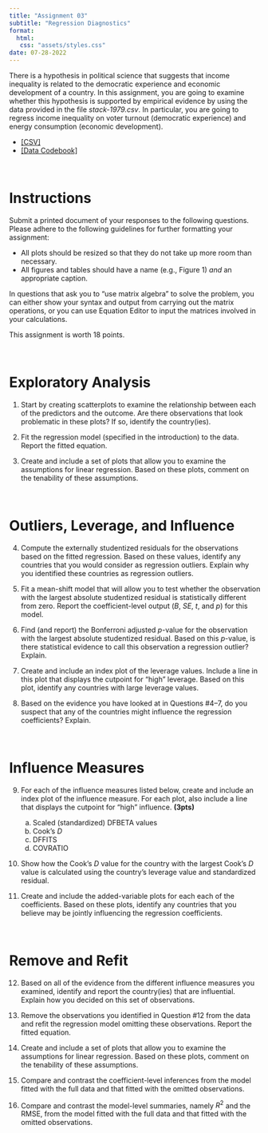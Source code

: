 ```yaml
---
title: "Assignment 03"
subtitle: "Regression Diagnostics"
format:
  html:
   css: "assets/styles.css"
date: 07-28-2022
---
```


There is a hypothesis in political science that suggests that income inequality is related to the democratic experience and economic development of a country. In this assignment, you are going to examine whether this hypothesis is supported by empirical evidence by using the data provided in the file *stack-1979.csv*. In particular, you are going to regress income inequality on voter turnout (democratic experience) and energy consumption (economic development). 


- [[CSV]](https://raw.githubusercontent.com/zief0002/pensive-giraffe/main/data/stack-1979.csv)
- [[Data Codebook]](../codebooks/stack-1979.html)


<br />


# Instructions

Submit a printed document of your responses to the following questions. Please adhere to the following guidelines for further formatting your assignment:

- All plots should be resized so that they do not take up more room than necessary. 
- All figures and tables should have a name (e.g., Figure 1) *and* an appropriate caption.

In questions that ask you to "use matrix algebra" to solve the problem, you can either show your syntax and output from carrying out the matrix operations, or you can use Equation Editor to input the matrices involved in your calculations.

This assignment is worth 18 points.

<br />


# Exploratory Analysis

1. Start by creating scatterplots to examine the relationship between each of the predictors and the outcome. Are there observations that look problematic in these plots? If so, identify the country(ies).

2. Fit the regression model (specified in the introduction) to the data. Report the fitted equation.

3. Create and include a set of plots that allow you to examine the assumptions for linear regression. Based on these plots, comment on the tenability of these assumptions.

<br />


# Outliers, Leverage, and Influence

4. Compute the externally studentized residuals for the observations based on the fitted regression. Based on these values, identify any countries that you would consider as regression outliers. Explain why you identified these countries as regression outliers.

5. Fit a mean-shift model that will allow you to test whether the observation with the largest absolute studentized residual is statistically different from zero. Report the coefficient-level output (*B*, *SE*, *t*, and *p*) for this model.

6. Find (and report) the Bonferroni adjusted *p*-value for the observation with the largest absolute studentized residual. Based on this *p*-value, is there statistical evidence to call this observation a regression outlier? Explain.

7. Create and include an index plot of the leverage values. Include a line in this plot that displays the cutpoint for "high" leverage. Based on this plot, identify any countries with large leverage values.

8. Based on the evidence you have looked at in Questions #4--7, do you suspect that any of the countries might influence the regression coefficients? Explain.

<br />


# Influence Measures

9. For each of the influence measures listed below, create and include an index plot of the influence measure. For each plot, also include a line that displays the cutpoint for "high" influence. **(3pts)**

    a. Scaled (standardized) DFBETA values
    b. Cook's *D*
    c. DFFITS
    d. COVRATIO

10. Show how the Cook's *D* value for the country with the largest Cook's *D* value is calculated using the country's leverage value and standardized residual.

11. Create and include the added-variable plots for each each of the coefficients. Based on these plots, identify any countries that you believe may be jointly influencing the regression coefficients.

<br />


# Remove and Refit

12. Based on all of the evidence from the different influence measures you examined, identify and report the country(ies) that are influential. Explain how you decided on this set of observations.

13. Remove the observations you identified in Question #12 from the data and refit the regression model omitting these observations. Report the fitted equation.

14. Create and include a set of plots that allow you to examine the assumptions for linear regression. Based on these plots, comment on the tenability of these assumptions.

15. Compare and contrast the coefficient-level inferences from the model fitted with the full data and that fitted with the omitted observations.

16. Compare and contrast the model-level summaries, namely $R^2$ and the RMSE, from the model fitted with the full data and that fitted with the omitted observations.



